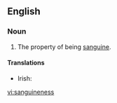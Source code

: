 ==English==

===Noun===
{{en-noun|-}}

# The property of being [[sanguine]].

====Translations====
{{trans-top|the property of being sanguine}}
* Irish: {{t|ga|mórmhisneach|m}}
{{trans-mid}}
{{trans-bottom}}

[[vi:sanguineness]]